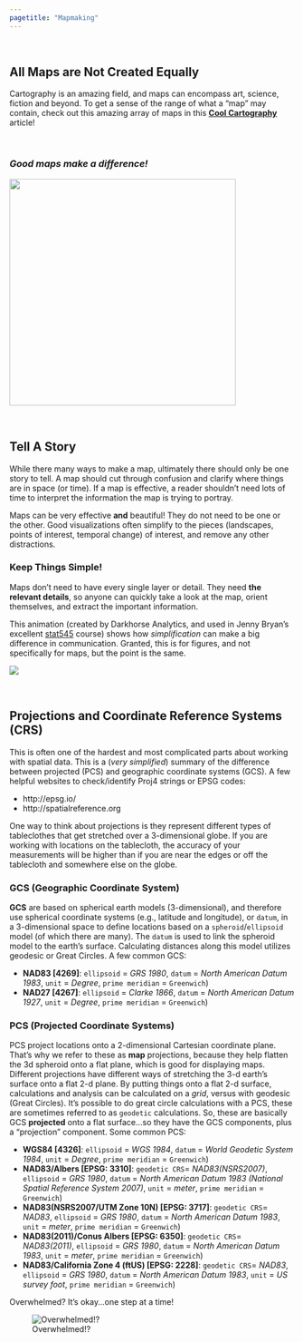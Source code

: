 ```yaml
---
pagetitle: "Mapmaking"
---
```


<br>

## All Maps are Not Created Equally

Cartography is an amazing field, and maps can encompass art, science, fiction and beyond. To get a sense of the range of what a "map" may contain, check out this amazing array of maps in this [**Cool Cartography**](https://www.theguardian.com/travel/gallery/2015/sep/10/cool-cartography-the-art-of-mapmaking) article!

<br>

### **_Good maps make a difference!_**

<img src="img/moat-far-side.png" width="400"/>

<br>

## Tell A Story

While there many ways to make a map, ultimately there should only be one story to tell. A map should cut through confusion and clarify where things are in space (or time). If a map is effective, a reader shouldn't need lots of time to interpret the information the map is trying to portray. 

Maps can be very effective **and** beautiful! They do not need to be one or the other. Good visualizations often simplify to the pieces (landscapes, points of interest, temporal change) of interest, and remove any other distractions. 

### Keep Things Simple!

Maps don't need to have every single layer or detail. They need **the relevant details**, so anyone can quickly take a look at the map, orient themselves, and extract the important information.

This animation (created by Darkhorse Analytics, and used in Jenny Bryan's excellent [stat545](http://stat545.com/block015_graph-dos-donts.html) course) shows how *simplification* can make a big difference in communication. Granted, this is for figures, and not specifically for maps, but the point is the same.

![](img/less-is-more-darkhorse-analytics.gif)

<br>

## Projections and Coordinate Reference Systems (CRS)

This is often one of the hardest and most complicated parts about working with spatial data. This is a (*very simplified*) summary of the difference between projected (PCS) and geographic coordinate systems (GCS). A few helpful websites to check/identify Proj4 strings or EPSG codes:

 - http://epsg.io/
 - http://spatialreference.org

One way to think about projections is they represent different types of tableclothes that get stretched over a 3-dimensional globe. If you are working with locations on the tablecloth, the accuracy of your measurements will be higher than if you are near the edges or off the tablecloth and somewhere else on the globe. 

### GCS (Geographic Coordinate System)

**GCS** are based on spherical earth models (3-dimensional), and therefore use spherical coordinate systems (e.g., latitude and longitude), or `datum`, in a 3-dimensional space to define locations based on a `spheroid`/`ellipsoid` model (of which there are many). The `datum` is used to link the spheroid model to the earth’s surface. Calculating distances along this model utilizes geodesic or Great Circles. A few common GCS:

 - **NAD83 [4269]**: `ellipsoid` = *GRS 1980*, `datum` = *North American Datum 1983*, `unit` = *Degree*, `prime meridian` = `Greenwich`)
 - **NAD27 [4267]**: `ellipsoid` = *Clarke 1866*, `datum` = *North American Datum 1927*, `unit` = *Degree*, `prime meridian` = `Greenwich`)


### PCS (Projected Coordinate Systems)

PCS project locations onto a 2-dimensional Cartesian coordinate plane. That’s why we refer to these as **map** projections, because they help flatten the 3d spheroid onto a flat plane, which is good for displaying maps. Different projections have different ways of stretching the 3-d earth’s surface onto a flat 2-d plane. By putting things onto a flat 2-d surface, calculations and analysis can be calculated on a *grid*, versus with geodesic (Great Circles). It's possible to do great circle calculations with a PCS, these are sometimes referred to as `geodetic` calculations. So, these are basically GCS **projected** onto a flat surface...so they have the GCS components, plus a "projection" component. Some common PCS:

 - **WGS84 [4326]**: `ellipsoid` = *WGS 1984*, `datum` = *World Geodetic System 1984*, `unit` = *Degree*, `prime meridian` = `Greenwich`)
 -  **NAD83/Albers [EPSG: 3310]**: `geodetic CRS`= *NAD83(NSRS2007)*, `ellipsoid` = *GRS 1980*, `datum` = *North American Datum 1983 (National Spatial Reference System 2007)*, `unit` = *meter*, `prime meridian` = `Greenwich`)
 - **NAD83(NSRS2007/UTM Zone 10N) [EPSG: 3717]**: `geodetic CRS`= *NAD83*, `ellipsoid` = *GRS 1980*, `datum` = *North American Datum 1983*, `unit` = *meter*, `prime meridian` = `Greenwich`)
  - **NAD83(2011)/Conus Albers [EPSG: 6350]**: `geodetic CRS`= *NAD83(2011)*, `ellipsoid` = *GRS 1980*, `datum` = *North American Datum 1983*, `unit` = *meter*, `prime meridian` = `Greenwich`)
  - **NAD83/California Zone 4 (ftUS) [EPSG: 2228]**: `geodetic CRS`= *NAD83*, `ellipsoid` = *GRS 1980*, `datum` = *North American Datum 1983*, `unit` = *US survey foot*, `prime meridian` = `Greenwich`)


Overwhelmed? It's okay...one step at a time!

![Overwhelmed!?](https://media.giphy.com/media/Nqzq2ULB3Xbqg/giphy.gif)

